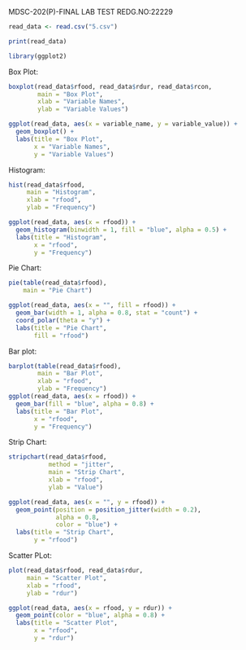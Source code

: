 MDSC-202(P)-FINAL LAB TEST
REDG.NO:22229

```{r}
read_data <- read.csv("5.csv")

print(read_data)
```

```{r}
library(ggplot2)
```


Box Plot:
```{r}
boxplot(read_data$rfood, read_data$rdur, read_data$rcon, 
        main = "Box Plot", 
        xlab = "Variable Names", 
        ylab = "Variable Values")

ggplot(read_data, aes(x = variable_name, y = variable_value)) + 
  geom_boxplot() + 
  labs(title = "Box Plot", 
       x = "Variable Names", 
       y = "Variable Values")

```

Histogram:
```{r}
hist(read_data$rfood, 
     main = "Histogram", 
     xlab = "rfood", 
     ylab = "Frequency")

ggplot(read_data, aes(x = rfood)) + 
  geom_histogram(binwidth = 1, fill = "blue", alpha = 0.5) + 
  labs(title = "Histogram", 
       x = "rfood", 
       y = "Frequency")

```

Pie Chart:
```{r}
pie(table(read_data$rfood), 
    main = "Pie Chart")

ggplot(read_data, aes(x = "", fill = rfood)) + 
  geom_bar(width = 1, alpha = 0.8, stat = "count") + 
  coord_polar(theta = "y") + 
  labs(title = "Pie Chart", 
       fill = "rfood")

```

Bar plot:
```{r}
barplot(table(read_data$rfood), 
        main = "Bar Plot", 
        xlab = "rfood", 
        ylab = "Frequency")
ggplot(read_data, aes(x = rfood)) + 
  geom_bar(fill = "blue", alpha = 0.8) + 
  labs(title = "Bar Plot", 
       x = "rfood", 
       y = "Frequency")

```

Strip Chart:
```{r}
stripchart(read_data$rfood, 
           method = "jitter", 
           main = "Strip Chart", 
           xlab = "rfood", 
           ylab = "Value")

ggplot(read_data, aes(x = "", y = rfood)) + 
  geom_point(position = position_jitter(width = 0.2), 
             alpha = 0.8, 
             color = "blue") + 
  labs(title = "Strip Chart", 
       y = "rfood")

```

Scatter PLot:
```{r}
plot(read_data$rfood, read_data$rdur, 
     main = "Scatter Plot", 
     xlab = "rfood", 
     ylab = "rdur")

ggplot(read_data, aes(x = rfood, y = rdur)) + 
  geom_point(color = "blue", alpha = 0.8) + 
  labs(title = "Scatter Plot", 
       x = "rfood", 
       y = "rdur")


```

